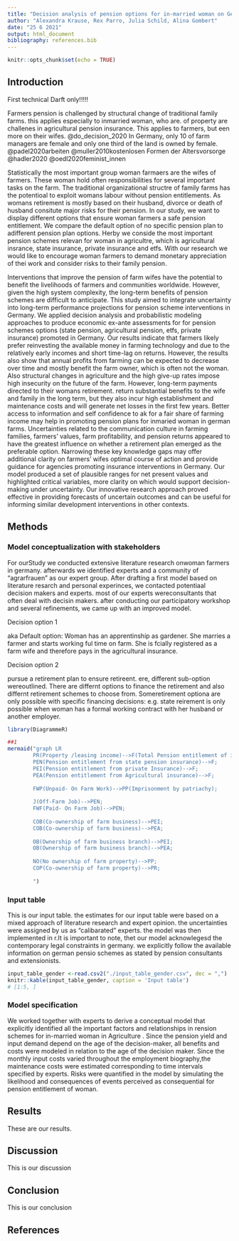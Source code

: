```yaml
---
title: "Decision analysis of pension options for in-married woman on German farms reveals gender disparities in pension entitlements"
author: "Alexandra Krause, Rex Parro, Julia Schild, Alina Gombert"
date: "25 6 2021"
output: html_document
bibliography: references.bib
---
```


```r
knitr::opts_chunk$set(echo = TRUE)
```

## Introduction
First technical Darft only!!!!!

Farmers pension is challenged by structural change of traditional family farms. this applies especially to inmarried woman, who are. of property are challenes in agricultural pension insurance. 
This applies to farmers, but een more on their wifes. @do_decision_2020
In Germany, only 10 of farm managers are female and only one third 
of the land is owned by female. 
@padel2020arbeiten
@muller2010kostenlosen
Formen der Altersvorsorge
@hadler2020
@oedl2020feminist_innen

Statistically the most important group woman farmaers are the wifes of farmers. These woman hold often responsibilities for several important tasks on the farm. 
The traditional organizational structre of family farms has the potentioal to exploit womans labour without pension entitlements. As womans retirement is mostly based on their husband, divorce or death of husband consitute major risks for their pension. 
In our study, we want to display different options that ensure woman farmers a safe pension entitlement. We compare the default option of no specific pension plan to adifferent pension plan options. Herby we conside the most important pension schemes relevan for woman in agricultre, which is agricultural insrance, state insurance, private insurance and etfs. With our research we would like to encourage woman farmers to demand monetary appreciation of thei work and consider risks to their family pension.  

Interventions that improve the pension of farm wifes have the potential to benefit the livelihoods of farmers and communities worldwide. However, given the high system complexity, the long-term benefits of 
pension schemes are difficult to anticipate. This study aimed to integrate
uncertainty into long-term performance projections for pension scheme interventions 
in Germany. We applied decision analysis and probabilistic modeling approaches 
to produce economic ex-ante assessments for for pension schemes
options (state pension, agricultural pension, etfs, private insurance) promoted in Germany. Our results
indicate that farmers likely prefer reinvesting the available money in farming technology and  due to the relatively early incomes and short time-lag on returns.
However, the results also show that annual profits from farming can be expected to decrease over time and mostly benefit the farm owner, which is often not the woman. Also structural changes in agriculture and the high give-up rates impose high insecurity on the future of the farm. However, long-term payments directed to their womans retirement. return substantial benefits to the wife and family in the long term, but they also incur high establishment and maintenance costs and will generate net losses in the first few years. Better access to information and self confidence to ak for a fair share of farming income  may help in promoting pension plans for inmaried woman in german farms. Uncertainties related to the communication culture in farming families, farmers’ values, farm profitability, and pension returns appeared to have the greatest influence on whether a retirement plan emerged as the preferable option. Narrowing these key knowledge gaps may offer additional clarity on farmers’ wifes optimal course of action and provide guidance for agencies promoting insurance interventions in Germany. Our model produced
a set of plausible ranges for net present values and highlighted critical variables, more clarity on which would support
decision-making under uncertainty. Our innovative research approach proved effective in providing forecasts of uncertain
outcomes and can be useful for informing similar development interventions in other contexts.

## Methods

### Model conceptualization with stakeholders

For ourStudy we conducted extensive literature research onwoman farmers in germany.
afterwards we identified experts and a community of "agrarfrauen" as our expert group. After drafting a first model based on literature resarch and personal experinces, we contacted potentiaal decision makers and experts. most of our experts wereconsultants that often deal with decisin makers. after conducting our participatory workshop and several refinements, we came up with an improved model. 

Decision option 1 

aka Default option: Woman has an apprentinship as gardener. She marries a farmer 
and starts working ful time on farm. She is fcially registered as a farm wife 
and therefore pays in the agricultural insurance. 

Decision option 2

pursue a retirement plan to ensure retireent. ere, different sub-option wereoutlined. 
There are differnt options to finance the retirement and also differnt retirement schemes to choose from. Someretirement optiona are only possible with specific financing decisions: e.g. state reirement is only possible when woman has a formal working contract with her husband or another employer. 






 




```r


library(DiagrammeR)

##1
mermaid("graph LR
        PR(Property /leasing income)-->F(Total Pension entitlement of inmarried Woman in Agriculture); 
        PEN(Pension entitlement from state pension insurance)-->F; 
        PEI(Pension entitlement from private Insurance)-->F; 
        PEA(Pension entitlement from Agricultural insurance)-->F; 
        
        FWP(Unpaid- On Farm Work)-->PP(Imprisonment by patriachy);
        
        J(Off-Farm Job)-->PEN; 
        FWF(Paid- On Farm Job)-->PEN; 
        
        COB(Co-ownership of farm business)-->PEI; 
        COB(Co-ownership of farm business)-->PEA; 
        
        OB(Ownership of farm business branch)-->PEI; 
        OB(Ownership of farm business branch)-->PEA; 
        
        NO(No ownership of farm property)-->PP; 
        COP(Co-ownership of farm property)-->PR; 
       
        ")

```

### Input table
This is our input table. the estimates for our input table were based on a mixed approach of literature research and expert opinion. the uncertainties were assigned by us as "calibarated" experts. 
the model was then implemented in r.It is important to note, thet our model acknowlegesd the contemporary legal constraints in germany. we explicitly follow the available information on german pensio schemes as stated by pension consultants and extensionists.

```r
input_table_gender <-read.csv2("./input_table_gender.csv", dec = ",")
knitr::kable(input_table_gender, caption = 'Input table')
# [1:5, ]
```

### Model specification 

We worked together with experts to derive a conceptual
model that explicitly identified all the important factors
and relationships in rension schemes for in-married woman in Agriculture
. Since the pension yield and input demand depend
on the age of the decision-maker, all benefits and costs were
modeled in relation to the age of the decision maker. Since the monthly
input costs varied throughout the employment biography,the 
maintenance costs were estimated corresponding to time
intervals specified by experts. Risks were quantified in the
model by simulating the likelihood and consequences of
events perceived as consequential for pension entitlement of woman.


## Results
These are our results.

## Discussion
This is our discussion

## Conclusion
This is our conclusion

## References

